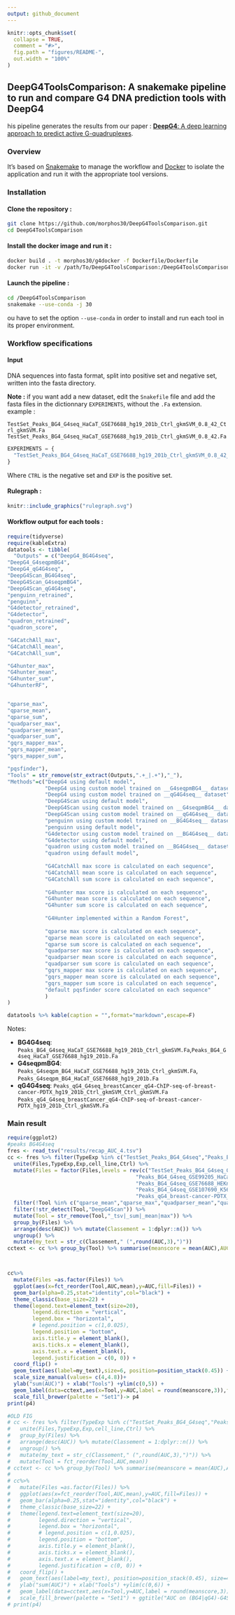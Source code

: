 ```yaml
---
output: github_document
---
```


<!-- README.md is generated from README.Rmd. Please edit that file -->

```r
knitr::opts_chunk$set(
  collapse = TRUE,
  comment = "#>",
  fig.path = "figures/README-",
  out.width = "100%"
)
```

## DeepG4ToolsComparison: A snakemake pipeline to run and compare G4 DNA prediction tools with DeepG4

his pipeline generates the results from our paper : [__DeepG4__: A deep learning approach to predict active G-quadruplexes](https://www.biorxiv.org/content/early/2020/07/23/2020.07.22.215699).

### Overview


It's based on [Snakemake](https://snakemake.readthedocs.io/en/stable/) to manage the workflow and [Docker](https://www.docker.com/) to isolate the application and run it with the appropriate tool versions.


### Installation

#### Clone the repository :

```bash
git clone https://github.com/morphos30/DeepG4ToolsComparison.git
cd DeepG4ToolsComparison
```
#### Install the docker image and run it :

```bash
docker build . -t morphos30/g4docker -f Dockerfile/Dockerfile
docker run -it -v /path/To/DeepG4ToolsComparison:/DeepG4ToolsComparison morphos30/g4docker /bin/bash
```

#### Launch the pipeline :

```bash
cd /DeepG4ToolsComparison
snakemake --use-conda -j 30
```

ou have to set the option `--use-conda` in order to install and run each tool in its proper environment.

### Workflow specifications

#### Input

DNA sequences into fasta format, split into positive set and negative set, written into the fasta directory.

__Note :__ if you want add a new dataset, edit the `Snakefile` file and add the fasta files in the dictionnary `EXPERIMENTS`, without the `.Fa` extension. example :

`TestSet_Peaks_BG4_G4seq_HaCaT_GSE76688_hg19_201b_Ctrl_gkmSVM_0.8_42_Ctrl_gkmSVM.Fa`
`TestSet_Peaks_BG4_G4seq_HaCaT_GSE76688_hg19_201b_Ctrl_gkmSVM_0.8_42.Fa`

```python
EXPERIMENTS = {
  "TestSet_Peaks_BG4_G4seq_HaCaT_GSE76688_hg19_201b_Ctrl_gkmSVM_0.8_42_Ctrl_gkmSVM":{"CTRL":"TestSet_Peaks_BG4_G4seq_HaCaT_GSE76688_hg19_201b_Ctrl_gkmSVM_0.8_42_Ctrl_gkmSVM","EXP":"TestSet_Peaks_BG4_G4seq_HaCaT_GSE76688_hg19_201b_Ctrl_gkmSVM_0.8_42"}
}
```

Where `CTRL` is the negative set and `EXP` is the positive set.

#### Rulegraph :

```r
knitr::include_graphics("rulegraph.svg")
```

#### Workflow output for each tools :

```r
require(tidyverse)
require(kableExtra)
datatools <- tibble(
  "Outputs" = c("DeepG4_BG4G4seq",
"DeepG4_G4seqpmBG4",
"DeepG4_qG4G4seq",
"DeepG4Scan_BG4G4seq",
"DeepG4Scan_G4seqpmBG4",
"DeepG4Scan_qG4G4seq",
"penguinn_retrained",
"penguinn",
"G4detector_retrained",
"G4detector",
"quadron_retrained",
"quadron_score",

"G4CatchAll_max",
"G4CatchAll_mean",
"G4CatchAll_sum",

"G4hunter_max",
"G4hunter_mean",
"G4hunter_sum",
"G4hunterRF",


"qparse_max",
"qparse_mean",
"qparse_sum",
"quadparser_max",
"quadparser_mean",
"quadparser_sum",
"gqrs_mapper_max",
"gqrs_mapper_mean",
"gqrs_mapper_sum",

"pqsfinder"),
"Tools" = str_remove(str_extract(Outputs,".+_|.+"),"_"),
"Methods"=c("DeepG4 using default model",
            "DeepG4 using custom model trained on __G4seqpmBG4__ dataset",
            "DeepG4 using custom model trained on __qG4G4seq__ dataset",
            "DeepG4Scan using default model",
            "DeepG4Scan using custom model trained on __G4seqpmBG4__ dataset",
            "DeepG4Scan using custom model trained on __qG4G4seq__ dataset",
            "penguinn using custom model trained on __BG4G4seq__ dataset",
            "penguinn using default model",
            "G4detector using custom model trained on __BG4G4seq__ dataset",
            "G4detector using default model",
            "quadron using custom model trained on __BG4G4seq__ dataset",
            "quadron using default model",
            
            "G4CatchAll max score is calculated on each sequence",
            "G4CatchAll mean score is calculated on each sequence",
            "G4CatchAll sum score is calculated on each sequence",
            
            "G4hunter max score is calculated on each sequence",
            "G4hunter mean score is calculated on each sequence",
            "G4hunter sum score is calculated on each sequence",
            
            "G4Hunter implemented within a Random Forest",
            
            "qparse max score is calculated on each sequence",
            "qparse mean score is calculated on each sequence",
            "qparse sum score is calculated on each sequence",
            "quadparser max score is calculated on each sequence",
            "quadparser mean score is calculated on each sequence",
            "quadparser sum score is calculated on each sequence",
            "gqrs_mapper max score is calculated on each sequence",
            "gqrs_mapper mean score is calculated on each sequence",
            "gqrs_mapper sum score is calculated on each sequence",
            "default pqsfinder score calculated on each sequence"
            )
)

```

```r
datatools %>% kable(caption = "",format="markdown",escape=F) 
```

Notes: 

* __BG4G4seq__: `Peaks_BG4_G4seq_HaCaT_GSE76688_hg19_201b_Ctrl_gkmSVM.Fa`,`Peaks_BG4_G4seq_HaCaT_GSE76688_hg19_201b.Fa`
* __G4seqpmBG4__: `Peaks_G4seqpm_BG4_HaCaT_GSE76688_hg19_201b_Ctrl_gkmSVM.Fa`, `Peaks_G4seqpm_BG4_HaCaT_GSE76688_hg19_201b.Fa`
* __qG4G4seq__: `Peaks_qG4_G4seq_breastCancer_qG4-ChIP-seq-of-breast-cancer-PDTX_hg19_201b_Ctrl_gkmSVM_Ctrl_gkmSVM.Fa`  `Peaks_qG4_G4seq_breastCancer_qG4-ChIP-seq-of-breast-cancer-PDTX_hg19_201b_Ctrl_gkmSVM.Fa`


### Main result

```r
require(ggplot2)
#peaks BG4G4seq
fres <- read_tsv("results/recap_AUC_4.tsv")
cc <- fres %>% filter(TypeExp %in% c("TestSet_Peaks_BG4_G4seq","Peaks_BG4_G4seq","Peaks_qG4")) %>% 
  unite(Files,TypeExp,Exp,cell_line,Ctrl) %>%
  mutate(Files = factor(Files,levels = rev(c("TestSet_Peaks_BG4_G4seq_GSE76688_HaCaT_Ctrl_gkmSVM",
                                         "Peaks_BG4_G4seq_GSE99205_HaCaT_Ctrl_gkmSVM",
                                         "Peaks_BG4_G4seq_GSE76688_HEKnp_Ctrl_gkmSVM",
                                         "Peaks_BG4_G4seq_GSE107690_K562_Ctrl_gkmSVM",
                                         "Peaks_qG4_breast-cancer-PDTX_qG4_Ctrl_gkmSVM")))) %>% 
  filter(!Tool %in% c("qparse_mean","qparse_max","quadparser_mean","quadparser_sum","DeepG4_G4seqpmBG4","DeepG4_qG4G4seq","G4hunter_max","G4hunter_mean","G4CatchAll_max","G4CatchAll_mean","gqrs_mapper_max","gqrs_mapper_sum")) %>%
  filter(!str_detect(Tool,"DeepG4Scan")) %>%
  mutate(Tool = str_remove(Tool,"_tsv|_sum|_mean|max")) %>% 
  group_by(Files) %>% 
  arrange(desc(AUC)) %>% mutate(Classement = 1:dplyr::n()) %>% 
  ungroup() %>% 
  mutate(my_text = str_c(Classement," (",round(AUC,3),")"))
cctext <- cc %>% group_by(Tool) %>% summarise(meanscore = mean(AUC),AUC = sum(AUC))



cc%>% 
  mutate(Files =as.factor(Files)) %>% 
  ggplot(aes(x=fct_reorder(Tool,AUC,mean),y=AUC,fill=Files)) +
  geom_bar(alpha=0.25,stat="identity",col="black") +
  theme_classic(base_size=22) +
  theme(legend.text=element_text(size=20),
        legend.direction = "vertical",
        legend.box = "horizontal",
        # legend.position = c(1,0.025),
        legend.position = "bottom",
        axis.title.y = element_blank(),
        axis.ticks.x = element_blank(),
        axis.text.x = element_blank(),
        legend.justification = c(0, 0)) +
  coord_flip() +
  geom_text(aes(label=my_text),size=6, position=position_stack(0.45)) +
  scale_size_manual(values= c(4,4.8))+
  ylab("sum(AUC)") + xlab("Tools") +ylim(c(0,5)) +
  geom_label(data=cctext,aes(x=Tool,y=AUC,label = round(meanscore,3)),fill="white",position = position_dodge(width = 1),hjust = -0.1,size=5) +
  scale_fill_brewer(palette = "Set1")-> p4
print(p4)

#OLD FIG
# cc <- fres %>% filter(TypeExp %in% c("TestSet_Peaks_BG4_G4seq","Peaks_BG4_G4seq","TestSet_Peaks_qG4","TestSet_Peaks_G4seqpm_BG4")) %>% 
#   unite(Files,TypeExp,Exp,cell_line,Ctrl) %>%
#   group_by(Files) %>% 
#   arrange(desc(AUC)) %>% mutate(Classement = 1:dplyr::n()) %>% 
#   ungroup() %>% 
#   mutate(my_text = str_c(Classement," (",round(AUC,3),")")) %>% 
#   mutate(Tool = fct_reorder(Tool,AUC,mean))
# cctext <- cc %>% group_by(Tool) %>% summarise(meanscore = mean(AUC),AUC = sum(AUC))
# 
# cc%>% 
#   mutate(Files =as.factor(Files)) %>% 
#   ggplot(aes(x=fct_reorder(Tool,AUC,mean),y=AUC,fill=Files)) +
#   geom_bar(alpha=0.25,stat="identity",col="black") +
#   theme_classic(base_size=22) +
#   theme(legend.text=element_text(size=20),
#         legend.direction = "vertical",
#         legend.box = "horizontal",
#         # legend.position = c(1,0.025),
#         legend.position = "bottom",
#         axis.title.y = element_blank(),
#         axis.ticks.x = element_blank(),
#         axis.text.x = element_blank(),
#         legend.justification = c(0, 0)) +
#   coord_flip() +
#   geom_text(aes(label=my_text), position=position_stack(0.45), size=4) +
#   ylab("sum(AUC)") + xlab("Tools") +ylim(c(0,6)) +
#   geom_label(data=cctext,aes(x=Tool,y=AUC,label = round(meanscore,3)),fill="white",position = position_dodge(width = 1),hjust = -0.1,size=5) +
#   scale_fill_brewer(palette = "Set1") + ggtitle("AUC on (BG4|qG4)-G4Seq datasets")-> p4
# print(p4)

```

